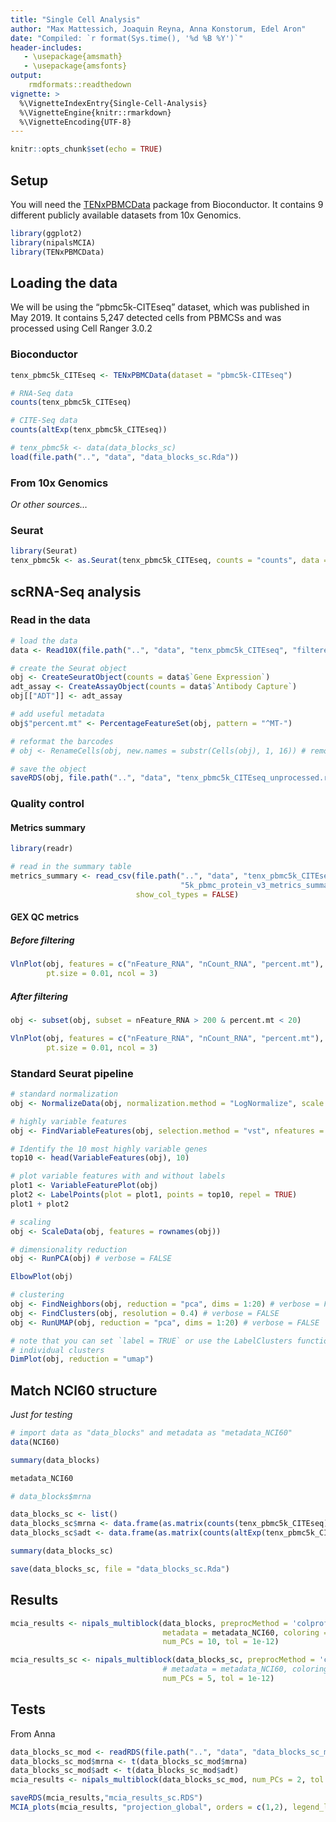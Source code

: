 ```yaml
---
title: "Single Cell Analysis"
author: "Max Mattessich, Joaquin Reyna, Anna Konstorum, Edel Aron"
date: "Compiled: `r format(Sys.time(), '%d %B %Y')`"
header-includes:
   - \usepackage{amsmath}
   - \usepackage{amsfonts}
output: 
    rmdformats::readthedown
vignette: >
  %\VignetteIndexEntry{Single-Cell-Analysis}
  %\VignetteEngine{knitr::rmarkdown}
  %\VignetteEncoding{UTF-8}
---
```


```r
knitr::opts_chunk$set(echo = TRUE)
```

## Setup

You will need the [TENxPBMCData](https://bioconductor.org/packages/3.15/data/experiment/html/TENxPBMCData.html) package from Bioconductor. It contains 9 different publicly available datasets from 10x Genomics.

```r
library(ggplot2)
library(nipalsMCIA)
library(TENxPBMCData)
```

## Loading the data

We will be using the "pbmc5k-CITEseq" dataset, which was published in May 2019. It contains 5,247 detected cells from PBMCSs and was processed using Cell Ranger 3.0.2

### Bioconductor

```r
tenx_pbmc5k_CITEseq <- TENxPBMCData(dataset = "pbmc5k-CITEseq")

# RNA-Seq data
counts(tenx_pbmc5k_CITEseq)

# CITE-Seq data
counts(altExp(tenx_pbmc5k_CITEseq))
```

```r
# tenx_pbmc5k <- data(data_blocks_sc)
load(file.path("..", "data", "data_blocks_sc.Rda"))
```


### From 10x Genomics

*Or other sources...*


### Seurat

```r
library(Seurat)
tenx_pbmc5k <- as.Seurat(tenx_pbmc5k_CITEseq, counts = "counts", data = "logcounts")
```

## scRNA-Seq analysis

### Read in the data

```r
# load the data
data <- Read10X(file.path("..", "data", "tenx_pbmc5k_CITEseq", "filtered_feature_bc_matrix"))

# create the Seurat object
obj <- CreateSeuratObject(counts = data$`Gene Expression`)
adt_assay <- CreateAssayObject(counts = data$`Antibody Capture`)
obj[["ADT"]] <- adt_assay

# add useful metadata
obj$"percent.mt" <- PercentageFeatureSet(obj, pattern = "^MT-")

# reformat the barcodes
# obj <- RenameCells(obj, new.names = substr(Cells(obj), 1, 16)) # remove the -1s

# save the object
saveRDS(obj, file.path("..", "data", "tenx_pbmc5k_CITEseq_unprocessed.rds"))
```


### Quality control


#### Metrics summary

```r
library(readr)

# read in the summary table
metrics_summary <- read_csv(file.path("..", "data", "tenx_pbmc5k_CITEseq", 
                                      "5k_pbmc_protein_v3_metrics_summary.csv"),
                            show_col_types = FALSE)
```


#### GEX QC metrics

##### Before filtering

```r
VlnPlot(obj, features = c("nFeature_RNA", "nCount_RNA", "percent.mt"), 
        pt.size = 0.01, ncol = 3)
```

##### After filtering

```r
obj <- subset(obj, subset = nFeature_RNA > 200 & percent.mt < 20)

VlnPlot(obj, features = c("nFeature_RNA", "nCount_RNA", "percent.mt"), 
        pt.size = 0.01, ncol = 3)
```
### Standard Seurat pipeline

```r
# standard normalization
obj <- NormalizeData(obj, normalization.method = "LogNormalize", scale.factor = 10000)

# highly variable features
obj <- FindVariableFeatures(obj, selection.method = "vst", nfeatures = 2000)

# Identify the 10 most highly variable genes
top10 <- head(VariableFeatures(obj), 10)

# plot variable features with and without labels
plot1 <- VariableFeaturePlot(obj)
plot2 <- LabelPoints(plot = plot1, points = top10, repel = TRUE)
plot1 + plot2

# scaling
obj <- ScaleData(obj, features = rownames(obj))

# dimensionality reduction
obj <- RunPCA(obj) # verbose = FALSE

ElbowPlot(obj)

# clustering
obj <- FindNeighbors(obj, reduction = "pca", dims = 1:20) # verbose = FALSE
obj <- FindClusters(obj, resolution = 0.4) # verbose = FALSE
obj <- RunUMAP(obj, reduction = "pca", dims = 1:20) # verbose = FALSE

# note that you can set `label = TRUE` or use the LabelClusters function to help label
# individual clusters
DimPlot(obj, reduction = "umap")
```


## Match NCI60 structure

*Just for testing*

```r
# import data as "data_blocks" and metadata as "metadata_NCI60"
data(NCI60)

summary(data_blocks)

metadata_NCI60

# data_blocks$mrna
```

```r
data_blocks_sc <- list()
data_blocks_sc$mrna <- data.frame(as.matrix(counts(tenx_pbmc5k_CITEseq)))
data_blocks_sc$adt <- data.frame(as.matrix(counts(altExp(tenx_pbmc5k_CITEseq))))

summary(data_blocks_sc)

save(data_blocks_sc, file = "data_blocks_sc.Rda")
```


## Results

```r
mcia_results <- nipals_multiblock(data_blocks, preprocMethod = 'colprofile',
                                  metadata = metadata_NCI60, coloring = "cancerType", 
                                  num_PCs = 10, tol = 1e-12)
```


```r
mcia_results_sc <- nipals_multiblock(data_blocks_sc, preprocMethod = 'colprofile',
                                  # metadata = metadata_NCI60, coloring = "cancerType", 
                                  num_PCs = 5, tol = 1e-12)
```


## Tests

From Anna

```r
data_blocks_sc_mod <- readRDS(file.path("..", "data", "data_blocks_sc_mod.RDS"))
data_blocks_sc_mod$mrna <- t(data_blocks_sc_mod$mrna)
data_blocks_sc_mod$adt <- t(data_blocks_sc_mod$adt)
mcia_results <- nipals_multiblock(data_blocks_sc_mod, num_PCs = 2, tol = 1e-12,preprocMethod="none")

saveRDS(mcia_results,"mcia_results_sc.RDS")
MCIA_plots(mcia_results, "projection_global", orders = c(1,2), legend_loc = "bottomleft")
```

